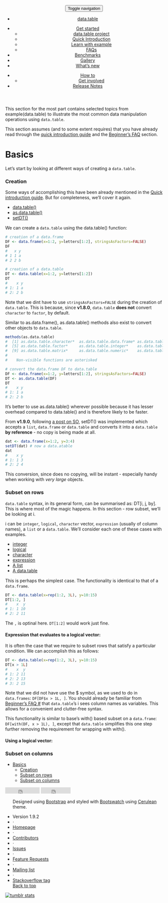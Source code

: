 <!-- <body> -->
<!-- Master nav - DO NOT TOUCH-->
<header>
<div class="navbar-default">
<button class="navbar-toggle" type="button" data-toggle="collapse" data-target="#navbar-main">
<span class="sr-only">Toggle navigation</span>
<span class="icon-bar"></span>
<span class="icon-bar"></span>
<span class="icon-bar"></span>
</button>
<nav class="collapse navbar-collapse bs-navbar-collapse" role="navigation">
<ul class="nav navbar-nav">
<li><a href="../"><span class="glyphicon glyphicon-home"></span> data.table</a>
</li>
</ul>
<ul class="nav navbar-nav navbar-left">
<li class="dropdown">
<a class="dropdown-toggle" data-toggle="dropdown" href="#" id="docs"><span class="glyphicon glyphicon-pencil"></span> Get started <span class="caret"></span></a>
<ul class="dropdown-menu" aria-labelledby="docs">
<li><a href="../about/">data.table project</a></li>
<li><a href="../intro/">Quick Introduction</a></li>
<li><a href="./">Learn with example</a></li>
<li><a href="../faq/">FAQs</a></li>
</ul>
</li>
<li><a href="../benchmarks/"><span class="glyphicon glyphicon-wrench"></span> Benchmarks</a></li>
<li><a href="../gallery/"><span class="glyphicon glyphicon-book"></span> Gallery</a></li>
<li><a href="../new/"><span class="glyphicon glyphicon-cog"></span> What's new</a></li>
</ul>
<ul class="nav navbar-nav navbar-right">
<li class="dropdown">
<a class="dropdown-toggle" data-toggle="dropdown" href="#" id="docs"><span class="glyphicon glyphicon-question-sign"></span> How to<span class="caret"></span></a>
<ul class="dropdown-menu" aria-labelledby="docs">
<li><a href="../get-involved/">Get involved</a></li>
</ul>
</li>
<li><a href="../notes/">Release Notes</a></li>
</ul>
</nav>
</div>
</header>
<!-- learn-by-example/index.html -->
<!-- ACTUAL CONTENT STARTS HERE -->
<div class='container bs-docs-container'>
<div class='row'>
<div class='col-md-9'>
<p class='leadtop'> This section for the most part contains selected topics from <code4>example(data.table)</code4> to illustrate the most common data manipulation operations using `data.table`. </p>
<div id='prior-reading' class='bs-callout bs-callout-warning'>
<p > This section assumes (and to some extent requires) that you have already read through the [quick introduction guide]() and the [Beginner's FAQ]() section. </p>
</div>
# Basics {#basics .page-header}

<p class='lead'> Let's start by looking at different ways of creating a `data.table`. </p>
<div class='bs-docs-section'>
### Creation {#creation}

<p > Some ways of accomplishing this have been already mentioned in the [Quick introduction guide](). But for completeness, we'll cover it again. </p>
<ul class='nav nav-tabs' style='margin-bottom:15px'>
<li class='active'> <a href="#dt_create1" data-toggle="tab"><code2>data.table()</code2></a></li>
<li  > <a href="#dt_create2" data-toggle="tab"><code2>as.data.table()</code2></a></li>
<li  > <a href="#dt_create3" data-toggle="tab"><code2>setDT()</code2></a></li>
</ul>
<div id='creating-a-data-table-navtabs' class='tab-content'>
<div class='tab-pane fade active in' id='dt_create1'>
<p > We can create a `data.table` using the <code4>data.table()</code4> function: </p>
```.r
# creation of a data.frame
DF <- data.frame(x=1:2, y=letters[1:2], stringsAsFactors=FALSE)
DF
#   x y
# 1 1 a
# 2 2 b

# creation of a data.table
DT <- data.table(x=1:2, y=letters[1:2])
DT
#    x y
# 1: 1 a
# 2: 2 b
```
<div id='strings-as-factors' class='bs-callout bs-callout-info'>
<p > <span class="text-info"><span class='glyphicon glyphicon-info-sign'></span> </span> Note that we dint have to use `stringsAsFactors=FALSE` during the creation of `data.table`. This is because, since **v1.8.0**<span class='text-danger'></span>, `data.table` **does not** convert `character` to `factor`, by default. </p>
</div>
</div>
<div class='tab-pane fade' id='dt_create2'>
<p > Similar to <code4>as.data.frame()</code4>, <code4>as.data.table()</code4> methods also exist to convert other objects to `data.table`. </p>
```.r
methods(as.data.table)
#  [1] as.data.table.character*  as.data.table.data.frame* as.data.table.data.table* as.data.table.Date*      
#  [5] as.data.table.factor*     as.data.table.integer*    as.data.table.list*       as.data.table.logical*   
#  [9] as.data.table.matrix*     as.data.table.numeric*    as.data.table.ordered*    as.data.table.table*     
#
#    Non-visible functions are asterisked

# convert the data.frame DF to data.table
DF <- data.frame(x=1:2, y=letters[1:2], stringsAsFactors=FALSE)
DT <- as.data.table(DF)
DT
#    x y
# 1: 1 a
# 2: 2 b
```
<p > It's better to use <code4>as.data.table()</code4> wherever possible because it has lesser overhead compared to <code4>data.table()</code4> and is therefore likely to be faster. </p>
</div>
<div class='tab-pane fade' id='dt_create3'>
<p > From<span class='text-danger'> **v1.9.0**</span>, following [a post on SO](http://stackoverflow.com/questions/20345022/convert-a-data-frame-to-a-data-table-without-copy), <code4>setDT()</code4> was implemented which accepts a `list`, `data.frame`  or `data.table` and converts it into a `data.table` **by reference** - no copy is being made at all. </p>
```.r
dat <- data.frame(x=1:2, y=3:4)
setDT(dat) # now a data.atable
dat
#    x y
# 1: 1 3
# 2: 2 4
```
<p > This conversion, since does no copying, will be instant - especially handy when working with *very large* objects. </p>
</div>
</div>
</div>
<div class='bs-docs-section'>
<!-- something about the previous section removes the id info in pandoc.. maybe a bug? -->
<h3 id="subset-rows">Subset on rows</h3> 
<p > `data.table` syntax, in its general form, can be summarised as: <code4>DT[i, j, by]</code4>. This is where most of the magic happens. In this section - row subset, we'll be looking at <code4>i</code4>. </p>
<p > <code4>i</code4> can be `integer`, `logical`, `character` vector, `expression` (usually of column names), a `list` or a `data.table`. We'll consider each one of these cases with examples. </p>
<ul class='nav nav-tabs' style='margin-bottom:15px'>
<li class='active'> <a href="#subset-integer" data-toggle="tab">integer</a></li>
<li  > <a href="#subset-logical" data-toggle="tab">logical</a></li>
<li  > <a href="#subset-character" data-toggle="tab">character</a></li>
<li  > <a href="#subset-expression" data-toggle="tab">expression</a></li>
<li  > <a href="#subset-list" data-toggle="tab">A list</a></li>
<li  > <a href="#subset-data-table" data-toggle="tab">A data.table</a></li>
</ul>
<div id='creating-a-data-table-navtabs' class='tab-content'>
<div class='tab-pane fade active in' id='subset-integer'>
This is perhaps the simplest case. The functionality is identical to that of a `data.frame`. 
```.r
DT <- data.table(x=rep(1:2, 3L), y=10:15)
DT[1:2, ]
#    x  y
# 1: 1 10
# 2: 2 11
```
<p > The `,` is optinal here. `DT[1:2]` would work just fine. </p>
</div>
<div class='tab-pane fade' id='subset-logical'>
#### Expression that evaluates to a logical vector:

It is often the case that we require to subset rows that satisfy a particular condition. We can accomplish this as follows:
```.r
DT <- data.table(x=rep(1:2, 3L), y=10:15)
DT[x > 1L]
#    x  y
# 1: 2 11
# 2: 2 13
# 3: 2 15
```
<p > Note that we did not have use the <code4>\$</code4> symbol, as we used to do in `data.frames`: `DF[DF$x > 1L, ]`. You should already be familiar from [Beginner's FAQ #]() that `data.table`'s <code4>i</code4> sees column names as variables. This allows for a convenient and clutter-free syntax. </p>
<p > This functionality is similar to base's <code4>with()</code4> based subset on a `data.frame`: `DF[with(DF, x > 1L), ]`, except that `data.table` simplifies this one step further removing the requirement for wrapping with <code4>with()</code4>. </p>
#### Using a logical vector:

</div>
</div>
</div>
<!-- bs-docs-section -->
<div class='bs-docs-section'>
<h3 id="subset-columns">Subset on columns</h3>
</div>
</div>
<!-- col-md-9 -->
<!-- Right hand side -->
<div class='col-md-3'>
<div class='bs-sidebar hidden-print' role='complementary'>
<ul class='nav bs-sidenav'>
<li  > [Basics](#basics)
<ul class='nav'>
<li  > [Creation](#creation)</li>
<li  > [Subset on rows](#subset-rows)</li>
<li  > [Subset on columns](#subset-columns)</li>
</ul>
</li>
</ul>
</div>
</div>
</div>
</div>
<!-- FOOTER - YOU WOULDNT HAVE TO MODIFY THIS PART -->
<footer class="bs-footer" role="contentinfo">
<div class="container">
<iframe src="http://ghbtns.com/github-btn.html?user=Rdatatable&repo=data.table&type=watch&count=true"
allowtransparency="true" frameborder="0" scrolling="0" width="110" height="20"></iframe>
<iframe src="http://ghbtns.com/github-btn.html?user=Rdatatable&repo=data.table&type=fork&count=true"
allowtransparency="true" frameborder="0" scrolling="0" width="95" height="20"></iframe>
<div class="footer-links">
<ul class="footer-links muted">
<p>Designed using <a href="http://getbootstrap.com">Bootstrap</a> and styled with <a href="http://bootswatch.com/">Bootswatch</a> using <a href="http://bootswatch.com/cerulean">Cerulean</a> theme.</p>
<li>Version 1.9.2</li>
<li>&middot;</li>
<li><a href="https://github.com/Rdatatable/data.table">Homepage</a></li>
<li>&middot;</li>
<li><a href="https://github.com/Rdatatable/data.table/graphs/contributors">Contributors</a></li>
<li>&middot;</li>
<li><a href="https://github.com/Rdatatable/data.table/issues?direction=desc&labels=bug&sort=updated&state=open">Issues</a></li>
<li>&middot;</li>
<li><a href="https://github.com/Rdatatable/data.table/issues?direction=desc&labels=feature+request&page=1&sort=updated&state=open">Feature Requests</a></li>
<li>&middot;</li>
<li><a href="https://r-forge.r-project.org/mail/?group_id=240">Mailing list</a></li>
<li>&middot;</li>
<li><a href="http://stackoverflow.com/questions/tagged/r+data.table">Stackoverflow tag</a></li>
<span class="pull-right"><a href="#top">Back to top</a></span>
</ul>
</footer>
<script src="https://code.jquery.com/jquery.js"></script>
<script src="../js/waypoints.js"></script>
<script src="../js/bootstrap.min.js"></script>
<script src="../js/docs.min.js"></script>
<!-- Start of StatCounter Code -->
<script type="text/javascript">
var sc_project=6237851;
var sc_invisible=1;
var sc_security="518c93ca";
</script>
<script type="text/javascript" src="http://www.statcounter.com/counter/counter.js"></script>
<noscript>
<div class="statcounter">
<a title="tumblr stats" href="http://statcounter.com/tumblr/" >
<img class="statcounter" src="http://c.statcounter.com/6237851/0/518c93ca/1/" alt="tumblr stats" ></a>
</div>
</noscript>
<!-- End of StatCounter Code -->

